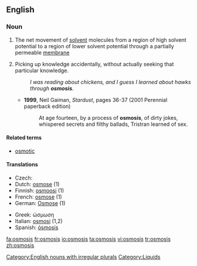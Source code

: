 ==English==
{{wikipedia}}

===Noun===
{{en-noun|osmoses}}

# The net movement of [[solvent]] molecules from a region of high solvent potential to a region of lower solvent potential through a partially permeable [[membrane]]
# {{slang}} Picking up knowledge accidentally, without actually seeking that particular knowledge.
#: ''I was reading about chickens, and I guess I learned about hawks through '''osmosis'''''.
#* '''1999''', Neil Gaiman, ''Stardust'', pages 36-37 (2001 Perennial paperback edition)
#*: At age fourteen, by a process of '''osmosis''', of dirty jokes, whispered secrets and filthy ballads, Tristran learned of sex.

====Related terms====
* [[osmotic]]

====Translations====
{{trans-top|movement of molecules from a region of high solvent potential to low}}
* Czech: {{t|cs|osmóza|f}}
* Dutch: [[osmose]] {{f}} (1)
* Finnish: [[osmoosi]] (1)
* French: [[osmose]] {{f}} (1)
* German: [[Osmose]] {{f}} (1)
{{trans-mid}}
* Greek: ώσμωση
* Italian: [[osmosi]] {{f}} (1,2)
* Spanish: [[ósmosis]] {{f}}
{{trans-bottom}}

[[Category:English nouns with irregular plurals]]
[[Category:Liquids]]

[[fa:osmosis]]
[[fr:osmosis]]
[[io:osmosis]]
[[ta:osmosis]]
[[vi:osmosis]]
[[tr:osmosis]]
[[zh:osmosis]]